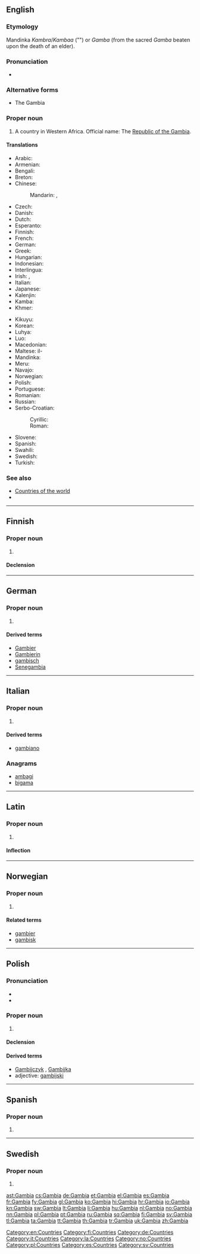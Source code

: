 ==English==

===Etymology===
Mandinka ''Kambra''/''Kambaa'' ("{{w|Gambia River}}") or {{w|Serer people|Serer}} ''Gamba'' (from the sacred ''Gamba'' beaten upon the death of an elder).

===Pronunciation===
* {{audio|En-us-Gambia.ogg|Audio (US)}}

===Alternative forms===
* The Gambia {{qualifier|dated}}

===Proper noun===
{{en-proper noun}}

# A country in Western Africa.  Official name: The [[Republic of the Gambia]].

====Translations====
{{trans-top|The Republic of The Gambia}}
* Arabic: {{t|ar|غامبيا|f|tr=ghaambiya}}
* Armenian: {{t-|hy|Գամբիա|tr=Gambia}}
* Bengali: {{t-|bn|গাম্বিয়া}}
* Breton: {{t|br|Gambia}}
* Chinese:
*: Mandarin: {{t-|cmn|岡比亞|sc=Hani}}, {{t-|cmn|冈比亚|tr=Gāngbǐyà|sc=Hani}}
* Czech: {{t+|cs|Gambie|f}}
* Danish: {{t-|da|Gambia}}
* Dutch: {{t+|nl|Gambia}}
* Esperanto: {{t-|eo|Gambio|xs=Esperanto}}
* Finnish: {{t+|fi|Gambia}}
* French: {{t+|fr|Gambie}}
* German: {{t+|de|Gambia}}
* Greek: {{t|el|Γκάμπια|f|tr=Gámbia}}
* Hungarian: {{t+|hu|Gambia}}
* Indonesian: {{t-|id|Gambia|xs=Indonesian}}
* Interlingua: {{t|ia|Gambia}}
* Irish: {{t|ga|Gaimbia|f|alt=An Ghaimbia}}, {{t|ga|Poblacht na Gaimbia|f}}
* Italian: {{t-|it|Gambia}}
* Japanese: {{t-|ja|ガンビア|tr=Ganbia}}
* Kalenjin: {{tø|kln|Gambia}}
* Kamba: {{tø|kam|Gambia}}
* Khmer: {{t|km|ហ្គំប៊ី|tr=gom bi|sc=Khmr}}
{{trans-mid}}
* Kikuyu: {{tø|ki|Gambia}}
* Korean: {{t+|ko|감비아|tr=Gambia|sc=Hang}}
* Luhya: {{tø|luy|Gambia}}
* Luo: {{tø|luo|Gambia}}
* Macedonian: {{t+|mk|Гамбија|f|tr=Gámbija}}
* Maltese: il-{{t|mt|Gambja}}
* Mandinka: {{tø|mnk|Kambiya|xs=Mandinka}}
* Meru: {{tø|mer|Gambia}}
* Navajo: {{tø|nv|Géémbiya}}
* Norwegian: {{t+|no|Gambia}}
* Polish: {{t+|pl|Gambia}}
* Portuguese: {{t+|pt|Gâmbia}}
* Romanian: {{t-|ro|Gambia|f}}
* Russian: {{t+|ru|Гамбия|f|tr=Gámbija}}
* Serbo-Croatian:
*: Cyrillic: {{t|sh|Гамбија|f|sc=Cyrl}}
*: Roman: {{t|sh|Gambija|f}}
* Slovene: {{t+|sl|Gambija|f}}
* Spanish: {{t+|es|Gambia|f}}
* Swahili: {{t+|sw|Gambia|xs=Swahili}}
* Swedish: {{t+|sv|Gambia}}
* Turkish: {{t+|tr|Gambiya}}
{{trans-bottom}}

===See also===
* [[Appendix:Countries of the world|Countries of the world]]
* {{pedialite}}

[[Category:en:Countries]]

----

==Finnish==
{{wikipedia|lang=fi}}

===Proper noun===
{{fi-proper noun}}

# {{l|en|Gambia}}

====Declension====
{{fi-decl-kulkija|Gambi|nopl=1}}

[[Category:fi:Countries]]

----

==German==
{{wikipedia|lang=de}}

===Proper noun===
{{head|de|proper noun|g=n}}

# {{l|en|Gambia}}

====Derived terms====
* [[Gambier]]
* [[Gambierin]]
* [[gambisch]]
* [[Senegambia]]

[[Category:de:Countries]]

----

==Italian==
{{wikipedia|lang=it}}

===Proper noun===
{{it-proper noun|m}}

# {{l|en|Gambia}}

====Derived terms====
* [[gambiano]]

===Anagrams===
* [[ambagi#Italian|ambagi]]
* [[bigama#Italian|bigama]]

[[Category:it:Countries]]

----

==Latin==

===Proper noun===
{{la-proper noun|Gambia|Gambiae|Gambiae|f|first}}

# {{l|en|Gambia}}

====Inflection====
{{la-decl-1st-loc|Gambi}}

[[Category:la:Countries]]

----

==Norwegian==

===Proper noun===
{{head|no|proper noun}}

# {{l|en|Gambia}}

====Related terms====
* [[gambier]]
* [[gambisk]]

[[Category:no:Countries]]

----

==Polish==

===Pronunciation===
* {{IPA|/ˈɡambja/|lang=pl}}
* {{audio|Pl-Gambia.ogg|Audio}}

===Proper noun===
{{head|pl|proper noun|g=f}}

# {{l|en|Gambia}}

====Declension====
{{pl-decl-noun
|Gambia|Gambie
|Gambii|Gambii
|Gambii|Gambiom
|Gambię|Gambie
|Gambią|Gambiami
|Gambii|Gambiach
|Gambio|Gambie
}}

====Derived terms====
* [[Gambijczyk]] {{m}}, [[Gambijka]] {{f}}
* adjective: [[gambijski]]

[[Category:pl:Countries]]

----

==Spanish==

===Proper noun===
{{es-proper noun|f}}

# {{l|en|Gambia}}

[[Category:es:Countries]]

----

==Swedish==

===Proper noun===
{{head|sv|proper noun}}

# {{l|en|Gambia}}

[[Category:sv:Countries]]

[[ast:Gambia]]
[[cs:Gambia]]
[[de:Gambia]]
[[et:Gambia]]
[[el:Gambia]]
[[es:Gambia]]
[[fr:Gambia]]
[[fy:Gambia]]
[[gl:Gambia]]
[[ko:Gambia]]
[[hi:Gambia]]
[[hr:Gambia]]
[[io:Gambia]]
[[kn:Gambia]]
[[sw:Gambia]]
[[lt:Gambia]]
[[li:Gambia]]
[[hu:Gambia]]
[[nl:Gambia]]
[[no:Gambia]]
[[nn:Gambia]]
[[pl:Gambia]]
[[pt:Gambia]]
[[ru:Gambia]]
[[sq:Gambia]]
[[fi:Gambia]]
[[sv:Gambia]]
[[tl:Gambia]]
[[ta:Gambia]]
[[tt:Gambia]]
[[th:Gambia]]
[[tr:Gambia]]
[[uk:Gambia]]
[[zh:Gambia]]